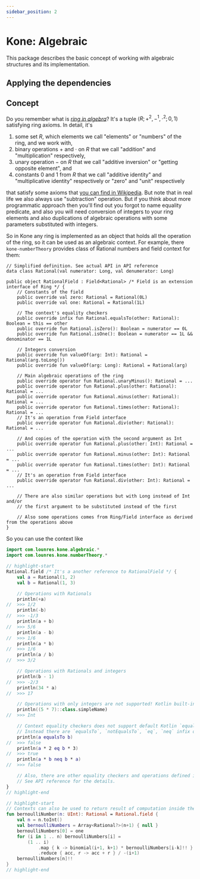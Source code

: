 ```yaml
---
sidebar_position: 2
---
```



# Kone: Algebraic

This package describes the basic concept of working with algebraic structures and its implementation.

## Applying the dependencies

<DependenciesTabs artifact="kone-algebraic"/>

## Concept

Do you remember what is [*ring in algebra*](https://en.wikipedia.org/wiki/Ring_(mathematics)#Definition)? It's a tuple $\langle R; +^2, -^1, \cdot^2; 0, 1)$ satisfying ring axioms. In detail, it's
1. some set $R$, which elements we call "elements" or "numbers" of the ring, and we work with,
2. binary operations $+$ and $\cdot$ on $R$ that we call "addition" and "multiplication" respectively,
3. unary operation $-$ on $R$ that we call "additive inversion" or "getting opposite element", and
4. constants $0$ and $1$ from $R$ that we call "additive identity" and "multiplicative identity" respectively or "zero" and "unit" respectively

that satisfy some axioms that [you can find in Wikipedia](https://en.wikipedia.org/wiki/Ring_(mathematics)#Definition). But note that in real life we also always use "subtraction" operation. But if you think about more programmatic approach then you'll find out you forgot to name equality predicate, and also you will need conversion of integers to your ring elements and also duplications of algebraic operations with some parameters substituted with integers.

<!-- TODO: hyperlink to API -->
So in Kone any ring is implemented as an object that holds all the operation of the ring, so it can be used as an algebraic context. For example, there `kone-numberTheory` provides class of Rational numbers and field context for them:
```
// Simplified definition. See actual API in API reference
data class Rational(val numerator: Long, val denumerator: Long)

public object RationalField : Field<Rational> /* Field is an extension interface of Ring */ {
    // Constants of the field
    public override val zero: Rational = Rational(0L)
    public override val one: Rational = Rational(1L)

    // The context's equality checkers
    public override infix fun Rational.equalsTo(other: Rational): Boolean = this == other
    public override fun Rational.isZero(): Boolean = numerator == 0L
    public override fun Rational.isOne(): Boolean = numerator == 1L && denominator == 1L

    // Integers conversion
    public override fun valueOf(arg: Int): Rational = Rational(arg.toLong())
    public override fun valueOf(arg: Long): Rational = Rational(arg)

    // Main algebraic operations of the ring
    public override operator fun Rational.unaryMinus(): Rational = ...
    public override operator fun Rational.plus(other: Rational): Rational = ...
    public override operator fun Rational.minus(other: Rational): Rational = ...
    public override operator fun Rational.times(other: Rational): Rational = ...
    // It's an operation from Field interface
    public override operator fun Rational.div(other: Rational): Rational = ...

    // And copies of the operation with the second argument as Int
    public override operator fun Rational.plus(other: Int): Rational = ...
    public override operator fun Rational.minus(other: Int): Rational = ...
    public override operator fun Rational.times(other: Int): Rational = ...
    // It's an operation from Field interface
    public override operator fun Rational.div(other: Int): Rational = ...

    // There are also similar operations but with Long instead of Int and/or
    // the first argument to be substituted instead of the first

    // Also some operations comes from Ring/Field interface as derived from the operations above
}
```
So you can use the context like
<!-- TODO: examples for signed integer power -->
```kotlin showLineNumbers
import com.lounres.kone.algebraic.*
import com.lounres.kone.numberTheory.*

// highlight-start
Rational.field /* It's a another reference to RationalField */ {
    val a = Rational(1, 2)
    val b = Rational(1, 3)

    // Operations with Rationals
    println(+a)
//  >>> 1/2
    println(-b)
//  >>> -1/3
    println(a + b)
//  >>> 5/6
    println(a - b)
//  >>> 1/6
    println(a * b)
//  >>> 1/6
    println(a / b)
//  >>> 3/2

    // Operations with Rationals and integers
    println(b - 1)
//  >>> -2/3
    println(34 * a)
//  >>> 17

    // Operations with only integers are not supported! Kotlin built-in operations are used
    println((5 * 7)::class.simpleName)
//  >>> Int

    // Context equality checkers does not support default Kotlin `equals` operator.
    // Instead there are `equalsTo`, `notEqualsTo`, `eq`, `neq` infix operations.
    println(a equalsTo b)
//  >>> false
    println(a * 2 eq b * 3)
//  >>> true
    println(a * b neq b * a)
//  >>> false

    // Also, there are other equality checkers and operations defined in Ring and Field interfaces.
    // See API reference for the details.
}
// highlight-end

// highlight-start
// Contexts can also be used to return result of computation inside them
fun bernoulliNumber(n: UInt): Rational = Rational.field {
    val n = n.toInt()
    val bernoulliNumbers = Array<Rational?>(n+1) { null }
    bernoulliNumbers[0] = one
    for (i in 1 .. n) bernoulliNumbers[i] =
        (1 .. i)
            .map { k -> binomial(i+1, k+1) * bernoulliNumbers[i-k]!! }
            .reduce { acc, r -> acc + r } / -(i+1)
    bernoulliNumbers[n]!!
}
// highlight-end
```